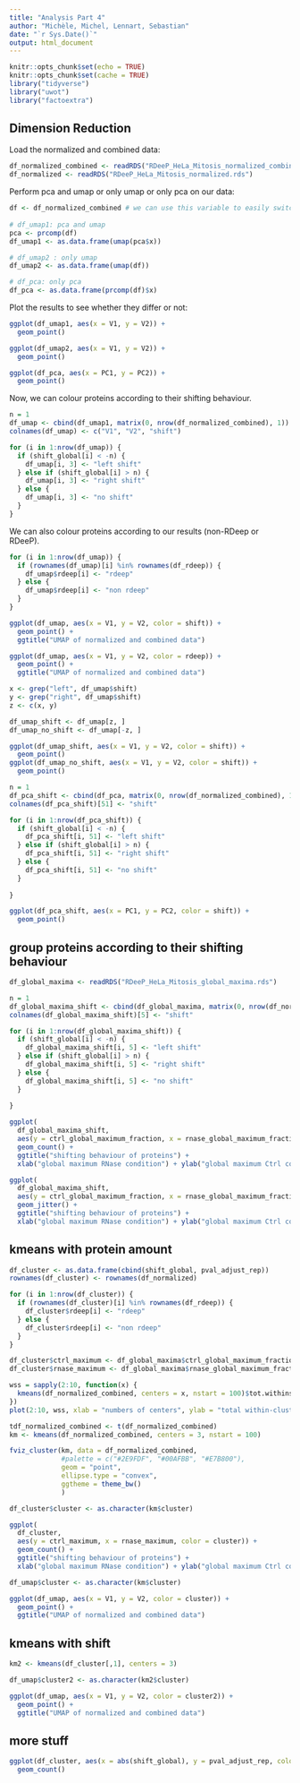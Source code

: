 ```yaml
---
title: "Analysis Part 4"
author: "Michèle, Michel, Lennart, Sebastian"
date: "`r Sys.Date()`"
output: html_document
---
```


```r
knitr::opts_chunk$set(echo = TRUE)
knitr::opts_chunk$set(cache = TRUE)
library("tidyverse")
library("uwot")
library("factoextra")
```

## Dimension Reduction

Load the normalized and combined data:
```r
df_normalized_combined <- readRDS("RDeeP_HeLa_Mitosis_normalized_combined.rds")
df_normalized <- readRDS("RDeeP_HeLa_Mitosis_normalized.rds")
```

Perform pca and umap or only umap or only pca on our data:
```r
df <- df_normalized_combined # we can use this variable to easily switch between combined and not combined
  
# df_umap1: pca and umap
pca <- prcomp(df)
df_umap1 <- as.data.frame(umap(pca$x))

# df_umap2 : only umap
df_umap2 <- as.data.frame(umap(df))

# df_pca: only pca
df_pca <- as.data.frame(prcomp(df)$x)
```

Plot the results to see whether they differ or not:
```r
ggplot(df_umap1, aes(x = V1, y = V2)) +
  geom_point()

ggplot(df_umap2, aes(x = V1, y = V2)) +
  geom_point()

ggplot(df_pca, aes(x = PC1, y = PC2)) +
  geom_point()
```

Now, we can colour proteins according to their shifting behaviour.
```r
n = 1
df_umap <- cbind(df_umap1, matrix(0, nrow(df_normalized_combined), 1))
colnames(df_umap) <- c("V1", "V2", "shift")

for (i in 1:nrow(df_umap)) {
  if (shift_global[i] < -n) {
    df_umap[i, 3] <- "left shift"
  } else if (shift_global[i] > n) {
    df_umap[i, 3] <- "right shift"
  } else {
    df_umap[i, 3] <- "no shift"
  }
}
```

We can also colour proteins according to our results (non-RDeep or RDeeP).
```r
for (i in 1:nrow(df_umap)) {
  if (rownames(df_umap)[i] %in% rownames(df_rdeep)) {
    df_umap$rdeep[i] <- "rdeep"
  } else {
    df_umap$rdeep[i] <- "non rdeep"
  }
}
```

```r
ggplot(df_umap, aes(x = V1, y = V2, color = shift)) +
  geom_point() +
  ggtitle("UMAP of normalized and combined data")
```

```r
ggplot(df_umap, aes(x = V1, y = V2, color = rdeep)) +
  geom_point() +
  ggtitle("UMAP of normalized and combined data")
```

```r
x <- grep("left", df_umap$shift)
y <- grep("right", df_umap$shift)
z <- c(x, y)

df_umap_shift <- df_umap[z, ]
df_umap_no_shift <- df_umap[-z, ]

ggplot(df_umap_shift, aes(x = V1, y = V2, color = shift)) +
  geom_point()
ggplot(df_umap_no_shift, aes(x = V1, y = V2, color = shift)) +
  geom_point()
```

```r
n = 1
df_pca_shift <- cbind(df_pca, matrix(0, nrow(df_normalized_combined), 1))
colnames(df_pca_shift)[51] <- "shift"

for (i in 1:nrow(df_pca_shift)) {
  if (shift_global[i] < -n) {
    df_pca_shift[i, 51] <- "left shift"
  } else if (shift_global[i] > n) {
    df_pca_shift[i, 51] <- "right shift"
  } else {
    df_pca_shift[i, 51] <- "no shift"
  }
  
}
```

```r
ggplot(df_pca_shift, aes(x = PC1, y = PC2, color = shift)) +
  geom_point()
```


## group proteins according to their shifting behaviour

```r
df_global_maxima <- readRDS("RDeeP_HeLa_Mitosis_global_maxima.rds")
```

```r
n = 1
df_global_maxima_shift <- cbind(df_global_maxima, matrix(0, nrow(df_normalized_combined), 1))
colnames(df_global_maxima_shift)[5] <- "shift"

for (i in 1:nrow(df_global_maxima_shift)) {
  if (shift_global[i] < -n) {
    df_global_maxima_shift[i, 5] <- "left shift"
  } else if (shift_global[i] > n) {
    df_global_maxima_shift[i, 5] <- "right shift"
  } else {
    df_global_maxima_shift[i, 5] <- "no shift"
  }
  
}
```

```r
ggplot(
  df_global_maxima_shift,
  aes(y = ctrl_global_maximum_fraction, x = rnase_global_maximum_fraction, color = shift)) +
  geom_count() +
  ggtitle("shifting behaviour of proteins") +
  xlab("global maximum RNase condition") + ylab("global maximum Ctrl conditions")
```

```r
ggplot(
  df_global_maxima_shift,
  aes(y = ctrl_global_maximum_fraction, x = rnase_global_maximum_fraction, color = shift)) +
  geom_jitter() +
  ggtitle("shifting behaviour of proteins") +
  xlab("global maximum RNase condition") + ylab("global maximum Ctrl conditions")
```

## kmeans with protein amount

```r
df_cluster <- as.data.frame(cbind(shift_global, pval_adjust_rep))
rownames(df_cluster) <- rownames(df_normalized)

for (i in 1:nrow(df_cluster)) {
  if (rownames(df_cluster)[i] %in% rownames(df_rdeep)) {
    df_cluster$rdeep[i] <- "rdeep"
  } else {
    df_cluster$rdeep[i] <- "non rdeep"
  }
}

df_cluster$ctrl_maximum <- df_global_maxima$ctrl_global_maximum_fraction
df_cluster$rnase_maximum <- df_global_maxima$rnase_global_maximum_fraction
```

```r
wss = sapply(2:10, function(x) { 
  kmeans(df_normalized_combined, centers = x, nstart = 100)$tot.withinss
})
plot(2:10, wss, xlab = "numbers of centers", ylab = "total within-cluster sum of squares", type = "b")
```

```r
tdf_normalized_combined <- t(df_normalized_combined)
km <- kmeans(df_normalized_combined, centers = 3, nstart = 100)

fviz_cluster(km, data = df_normalized_combined,
             #palette = c("#2E9FDF", "#00AFBB", "#E7B800"), 
             geom = "point",
             ellipse.type = "convex", 
             ggtheme = theme_bw()
             )
```


```r
df_cluster$cluster <- as.character(km$cluster)

ggplot(
  df_cluster,
  aes(y = ctrl_maximum, x = rnase_maximum, color = cluster)) +
  geom_count() +
  ggtitle("shifting behaviour of proteins") +
  xlab("global maximum RNase condition") + ylab("global maximum Ctrl conditions")
```

```r
df_umap$cluster <- as.character(km$cluster)

ggplot(df_umap, aes(x = V1, y = V2, color = cluster)) +
  geom_point() +
  ggtitle("UMAP of normalized and combined data")
```

## kmeans with shift

```r
km2 <- kmeans(df_cluster[,1], centers = 3)
```

```r
df_umap$cluster2 <- as.character(km2$cluster)

ggplot(df_umap, aes(x = V1, y = V2, color = cluster2)) +
  geom_point() +
  ggtitle("UMAP of normalized and combined data")
```

## more stuff

```r
ggplot(df_cluster, aes(x = abs(shift_global), y = pval_adjust_rep, color = rdeep)) +
  geom_count()
```

















